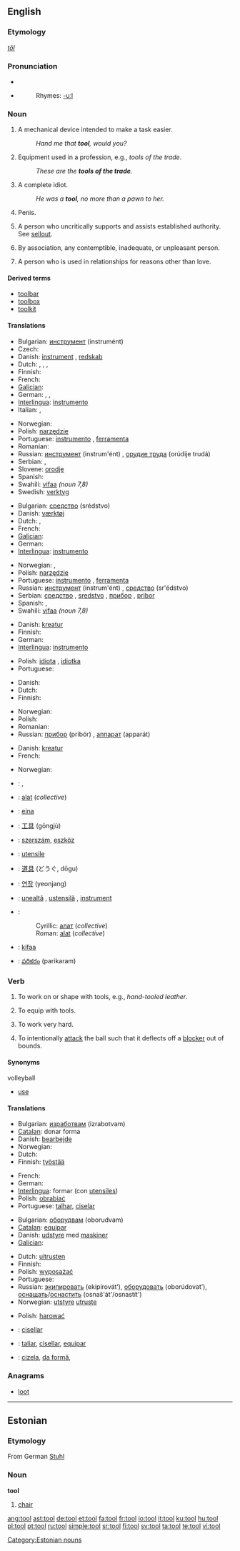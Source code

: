 ==English==

===Etymology===
{{OE.}} ''[[tōl]]''

===Pronunciation===
*{{IPA|/tuːl/}}
*{{audio|en-us-tool.ogg|Audio (US)}}
*:Rhymes: [[Rhymes:English:-uːl|-uːl]]

===Noun===
{{en-noun}}
{{wikipedia}}

# A mechanical device intended to make a task easier.
#:''Hand me that '''tool''', would you?''
# Equipment used in a profession, e.g., ''tools of the trade''.
#:''These are the '''tools of the trade'''.'' <!--not used outside this phrase!-->
# {{slang}} A complete idiot.
#:''He was a '''tool''', no more than a pawn to her.''
# {{slang}} Penis.
# {{slang}} A person who uncritically supports and assists established authority. See [[sellout]].
# {{slang}} By association, any contemptible, inadequate, or unpleasant person.
# {{slang}} A person who is used in relationships for reasons other than love.

====Derived terms====
*[[toolbar]]
*[[toolbox]]
*[[toolkit]]

====Translations====
{{trans-top|mechanical device intended to make a task easier}}
* Bulgarian: [[инструмент]] (instrumént) {{m}}
* Czech: {{t+|cs|nástroj|m}}
* Danish: [[instrument]] {{n}}, [[redskab]] {{n}}
* Dutch: {{t+|nl|gereedschap|n}}, {{t+|nl|werktuig|n}}, {{t+|nl|instrument|n}}, {{t-|nl|hulpmiddel|n}}
* Finnish: {{t+|fi|työkalu}}
* French: {{t+|fr|outil|m}}
* [[Galician]]: {{t|gl|ferramenta|xs=Galician}} {{f}}
* German: {{t+|de|Werkzeug|n}}, {{t+|de|Gerät|n}}, {{t+|de|Instrument|n}}
* [[Interlingua]]: [[instrumento]]
* Italian: {{t|it|arnese|m}}, {{t+|it|strumento|m}}
{{trans-mid}}
* Norwegian: {{t|no|verktøy|n}}
* Polish: [[narzędzie]] {{n}}
* Portuguese: [[instrumento]] {{m}}, [[ferramenta]] {{f}}
* Romanian: {{t|ro|sculă|f}}
* Russian: [[инструмент]] (instrum'ént) {{m}}, [[орудие труда]] (orúdije trudá) {{n}}
* Serbian: {{t+|sr|алат|m|sc=Cyrl}}, {{t-|sr|alat|m}}
* Slovene: [[orodje]] {{n}}
* Spanish: {{t+|es|herramienta|f}}
* Swahili: [[vifaa]] {{p}} ''(noun 7,8)''
* Swedish: [[verktyg]]
{{trans-bottom}}

{{trans-top|equipment used in a profession}}
* Bulgarian: [[средство]] (srédstvo) {{n}}
* Danish: [[værktøj]] {{n}}
* Dutch: {{t+|nl|gereedschap|n}}, {{t+|nl|instrument|n}}
* French: {{t+|fr|outil|m}}
* [[Galician]]: {{t|gl|ferramenta|xs=Galician}} {{f}}
* German: {{t+|de|Instrument|n}}
* [[Interlingua]]: [[instrumento]]
{{trans-mid}}
* Norwegian: {{t|no|verktøy|n}}, {{t|no|redskap|n}}
* Polish: [[narzędzie]] {{n}}
* Portuguese: [[instrumento]] {{m}}, [[ferramenta]] {{f}}
* Russian: [[инструмент]] (instrum'ént) {{m}}, [[средство]] (sr'édstvo) {{n}}
* Serbian: [[средство]] {{n}}, [[sredstvo]] {{n}}, [[прибор]] {{m}}, [[pribor]] {{m}}
* Spanish: {{t+|es|herramienta}} {{f}}, {{t+|es|utensilio}} {{m}}
* Swahili: [[vifaa]] {{p}} ''(noun 7,8)''
{{trans-bottom}}

{{trans-top|complete idiot}}
* Danish: [[kreatur]] {{n}}
* Finnish: {{t+|fi|idiootti}}
* German: {{t+|de|Depp}}
* [[Interlingua]]: [[instrumento]]
{{trans-mid}}
* Polish: [[idiota]] {{m}}, [[idiotka]] {{f}}
* Portuguese: {{t+|pt|idiota|m}}
{{trans-bottom}}

{{trans-top|penis}}
* Danish: {{t+|da|pik|n}}
* Dutch: {{t|nl|lul|n}}
* Finnish: {{t+|fi|kalu}}
{{trans-mid}}
* Norwegian: {{t+|no|kuk|m}}
* Polish: {{t+|pl|kutas|m}}
* Romanian: {{t|ro|sculă|f}}
* Russian: [[прибор]] (pribór) {{m}}, [[аппарат]] (apparát) {{m}}
{{trans-bottom}}

{{trans-top|person who uncritically supports and assists established authority}}
* Danish: [[kreatur]] {{n}}
* French: {{t+|fr|mouton|m}}
{{trans-mid}}
{{trans-bottom}}

{{trans-top|A person who is used in relationships}}
* Norwegian: {{t|no|tøffel|m}}
{{trans-bottom}}

{{checktrans}}
{{trans-top|Translations to be checked}}
*{{ttbc|Arabic}}: {{ARchar|[[اداة]]}} {{IPAchar|(’adá:)}} {{f}}, {{ARchar|[[الة|آلَة]]}} {{IPAchar|(’á:la)}} {{f}}
*{{ttbc|Bosnian}}: [[alat#Bosnian|alat]] {{m}} (''collective'')
*{{ttbc|Catalan}}: [[eina]] {{f}}
*{{ttbc|Chinese}}: [[工具]] (gōngjù)
*{{ttbc|Hungarian}}: [[szerszám]], [[eszköz]]
*{{ttbc|Interlingua}}: [[utensile]]
*{{ttbc|Japanese}}: [[道具]] (どうぐ, dōgu)
*{{ttbc|Korean}}: [[연장]] (yeonjang)
{{trans-mid}}
*{{ttbc|Romanian}}: [[unealtă]] {{f}}, [[ustensilă]] {{f}}, [[instrument]] {{n}}
*{{ttbc|Serbian}}:
*:Cyrillic: [[алат#Serbian|алат]] {{m}} (''collective'')
*:Roman: [[alat#Serbian|alat]] {{m}} (''collective'')
*{{ttbc|Swahili}}: [[kifaa]]
*{{ttbc|Telugu}}: [[పరికరం]] (parikaram)
{{trans-bottom}}

===Verb===
{{en-verb}}

# {{transitive}} To work on or shape with tools, e.g., ''hand-tooled leather''.
# {{transitive}} To equip with tools.
# {{transitive}} To work very hard.
# {{transitive}} {{context|volleyball}} To intentionally [[attack]] the ball such that it deflects off a [[blocker]] out of bounds.

====Synonyms====
;volleyball
* [[use]]

====Translations====
{{trans-top|to work on or shape with tools}}
* Bulgarian: [[изработвам]] (izrabotvam)
* [[Catalan]]: donar forma
* Danish: [[bearbejde]]
* Norwegian: {{t|no|bearbeide}}
* Dutch: {{t+|nl|bewerken}}
* Finnish: [[työstää]]
{{trans-mid}}
* French: {{t|fr|façonner}}
* German: {{t+|de|bearbeiten}}
* [[Interlingua]]: formar (con [[utensile]]s)
* Polish: [[obrabiać]]
* Portuguese: [[talhar]], [[ciselar]]
{{trans-bottom}}

{{trans-top|to equip with tools}}
* Bulgarian: [[оборудвам]] (oborudvam)
* [[Catalan]]: [[equipar]]
* Danish: [[udstyre]] med [[maskine]]r
* [[Galician]]: {{t-|gl|equipar|xs=Galician}} {{f}}
{{trans-mid}}
* Dutch: [[uitrusten]]
* Finnish: {{t-|fi|varustaa}}
* Polish: [[wyposażać]]
* Portuguese: {{t+|pt|equipar}}
* Russian: [[экипировать]] (ekipírovát’), [[оборудовать]] (oborúdovat’), [[оснащать]]/[[оснастить]] (osnaš'át'/osnastít')
* Norwegian: [[utstyre]] [[utruste]]
{{trans-bottom}}

{{trans-top|to work very hard}}
* Polish: [[harować]]
{{trans-mid}}
{{trans-bottom}}

{{trans-top|volleyball}}
{{trans-mid}}
{{trans-bottom}}

{{checktrans}}
{{trans-top|Translations to be checked}}
*{{ttbc|Catalan}}: [[cisellar]]
*{{ttbc|Interlingua}}: [[taliar]], [[cisellar]], [[equipar]]
{{trans-mid}}
*{{ttbc|Romanian}}: [[cizela]], [[da formă]],
{{trans-bottom}}

===Anagrams===
*[[loot]]
----

==Estonian==

===Etymology===
From German [[Stuhl]]

===Noun===
'''tool'''

# [[chair]]

[[Category:Estonian nouns]]

[[ang:tool]]
[[ast:tool]]
[[de:tool]]
[[et:tool]]
[[fa:tool]]
[[fr:tool]]
[[io:tool]]
[[it:tool]]
[[ku:tool]]
[[hu:tool]]
[[pl:tool]]
[[pt:tool]]
[[ru:tool]]
[[simple:tool]]
[[sr:tool]]
[[fi:tool]]
[[sv:tool]]
[[ta:tool]]
[[te:tool]]
[[vi:tool]]